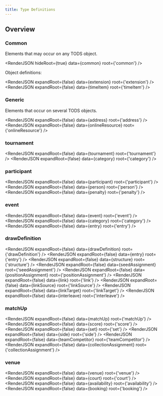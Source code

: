 ```yaml
---
title: Type Definitions
---
```




## Overview

### Common

Elements that may occur on any TODS object.

<RenderJSON hideRoot={true} data={common} root={'common'} />

Object definitions:

<RenderJSON expandRoot={false} data={extension} root={'extension'} />
<RenderJSON expandRoot={false} data={timeItem} root={'timeItem'} />

### Generic

Elements that occur on several TODS objects.

<RenderJSON expandRoot={false} data={address} root={'address'} />
<RenderJSON expandRoot={false} data={onlineResource} root={'onlineResource'} />

### tournament

<RenderJSON expandRoot={false} data={tournament} root={'tournament'} />
<RenderJSON expandRoot={false} data={category} root={'category'} />

### participant

<RenderJSON expandRoot={false} data={participant} root={'participant'} />
<RenderJSON expandRoot={false} data={person} root={'person'} />
<RenderJSON expandRoot={false} data={penalty} root={'penalty'} />

### event

<RenderJSON expandRoot={false} data={event} root={'event'} />
<RenderJSON expandRoot={false} data={category} root={'category'} />
<RenderJSON expandRoot={false} data={entry} root={'entry'} />

### drawDefinition

<RenderJSON expandRoot={false} data={drawDefinition} root={'drawDefinition'} />
<RenderJSON expandRoot={false} data={entry} root={'entry'} />
<RenderJSON expandRoot={false} data={structure} root={'structure'} />
<RenderJSON expandRoot={false} data={seedAssignment} root={'seedAssignment'} />
<RenderJSON
  expandRoot={false}
  data={positionAssignment}
  root={'positionAssignment'}
/>
<RenderJSON expandRoot={false} data={link} root={'link'} />
<RenderJSON expandRoot={false} data={linkSource} root={'linkSource'} />
<RenderJSON expandRoot={false} data={linkTarget} root={'linkTarget'} />
<RenderJSON expandRoot={false} data={interleave} root={'interleave'} />

### matchUp

<RenderJSON expandRoot={false} data={matchUp} root={'matchUp'} />
<RenderJSON expandRoot={false} data={score} root={'score'} />
<RenderJSON expandRoot={false} data={set} root={'set'} />
<RenderJSON expandRoot={false} data={side} root={'side'} />
<RenderJSON expandRoot={false} data={teamCompetitor} root={'teamCompetitor'} />
<RenderJSON
  expandRoot={false}
  data={collectionAssignment}
  root={'collectionAssignment'}
/>

### venue

<RenderJSON expandRoot={false} data={venue} root={'venue'} />
<RenderJSON expandRoot={false} data={court} root={'court'} />
<RenderJSON expandRoot={false} data={availability} root={'availability'} />
<RenderJSON expandRoot={false} data={booking} root={'booking'} />
